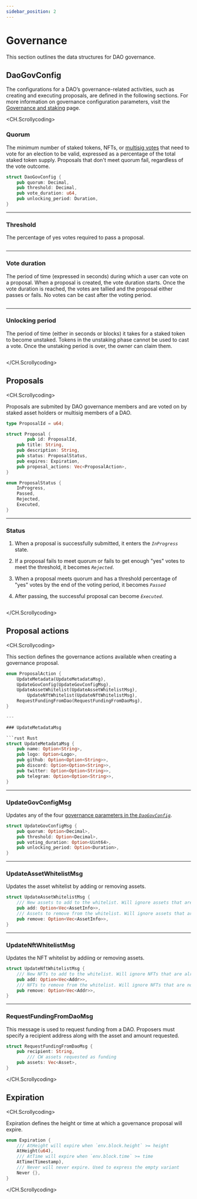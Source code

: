 ```yaml
---
sidebar_position: 2
---
```


# Governance 

This section outlines the data structures for DAO governance. 

## DaoGovConfig

The configurations for a DAO’s governance-related activities, such as creating and executing proposals, are defined in the following sections. For more information on governance configuration parameters, visit the [Governance and staking](../concepts/governance.mdx#governance-parameters) page.

<CH.Scrollycoding>

### Quorum

The minimum number of staked tokens, NFTs, or [multisig votes](../concepts/config.mdx#weight-and-threshold) that need to vote for an election to be valid, expressed as a percentage of the total staked token supply. Proposals that don't meet quorum fail, regardless of the vote outcome. 

```rust Rust focus=1:2
struct DaoGovConfig {
    pub quorum: Decimal,
    pub threshold: Decimal,
    pub vote_duration: u64,
    pub unlocking_period: Duration,
}
```

---

### Threshold

The percentage of yes votes required to pass a proposal. 

```rust Rust focus=3

```

---

### Vote duration

The period of time (expressed in seconds) during which a user can vote on a proposal. When a proposal is created, the vote duration starts. Once the vote duration is reached, the votes are tallied and the proposal either passes or fails. No votes can be cast after the voting period. 

```rust Rust focus=4

```

---

### Unlocking period

The period of time (either in seconds or blocks) it takes for a staked token to become unstaked. Tokens in the unstaking phase cannot be used to cast a vote. Once the unstaking period is over, the owner can claim them. 

```rust Rust focus=5

```

</CH.Scrollycoding>

## Proposals

<CH.Scrollycoding>

Proposals are submited by DAO governance members and are voted on by staked asset holders or multisig members of a DAO. 

```rust Rust
type ProposalId = u64;

struct Proposal {
		pub id: ProposalId,
    pub title: String,
    pub description: String,
    pub status: ProposalStatus,
    pub expires: Expiration,
    pub proposal_actions: Vec<ProposalAction>,
}

enum ProposalStatus {
    InProgress,
    Passed,
    Rejected,
    Executed,
}
```
---

### Status

1. When a proposal is successfully submitted, it enters the _`InProgress`_ state. 

2. If a proposal fails to meet quorum or fails to get enough "yes" votes to meet the threshold, it becomes _`Rejected`_. 

3. When a proposal meets quorum and has a threshold percentage of "yes" votes by the end of the voting period, it becomes _`Passed`_

4. After passing, the successful proposal can become _`Executed`_. 

```rust Rust focus=12:17

```

</CH.Scrollycoding>

## Proposal actions

<CH.Scrollycoding>

This section defines the governance actions available when creating a governance proposal. 


```rust Rust
enum ProposalAction {
    UpdateMetadata(UpdateMetadataMsg),
    UpdateGovConfig(UpdateGovConfigMsg),
    UpdateAssetWhitelist(UpdateAssetWhitelistMsg),
		UpdateNftWhitelist(UpdateNftWhitelistMsg),
    RequestFundingFromDao(RequestFundingFromDaoMsg),
}

---

### UpdateMetadataMsg

```rust Rust
struct UpdateMetadataMsg {
    pub name: Option<String>,
    pub logo: Option<Logo>,
    pub github: Option<Option<String>>,
    pub discord: Option<Option<String>>,
    pub twitter: Option<Option<String>>,
    pub telegram: Option<Option<String>>,
}
```

---

### UpdateGovConfigMsg 

Updates any of the four [governance parameters in the _`DaoGovConfig`_](#daogovconfig).

```rust Rust
struct UpdateGovConfigMsg {
    pub quorum: Option<Decimal>,
    pub threshold: Option<Decimal>,
    pub voting_duration: Option<Uint64>,
    pub unlocking_period: Option<Duration>,
}

```

---

### UpdateAssetWhitelistMsg

Updates the asset whitelist by adding or removing assets.

```rust Rust
struct UpdateAssetWhitelistMsg {
    /// New assets to add to the whitelist. Will ignore assets that are already whitelisted.
    pub add: Option<Vec<AssetInfo>>,
    /// Assets to remove from the whitelist. Will ignore assets that are not already whitelisted.
    pub remove: Option<Vec<AssetInfo>>,
}

```

---

### UpdateNftWhitelistMsg

Updates the NFT whitelist by addiing or removing assets. 

```rust Rust
struct UpdateNftWhitelistMsg {
    /// New NFTs to add to the whitelist. Will ignore NFTs that are already whitelisted.
    pub add: Option<Vec<Addr>>,
    /// NFTs to remove from the whitelist. Will ignore NFTs that are not already whitelisted.
    pub remove: Option<Vec<Addr>>,
}
```

---

### RequestFundingFromDaoMsg

This message is used to request funding from a DAO. Proposers must specify a recipient address along with the asset and amount requested. 

```rust Rust
struct RequestFundingFromDaoMsg {
    pub recipient: String,
		/// CW assets requested as funding
    pub assets: Vec<Asset>,
}
```
</CH.Scrollycoding>

## Expiration

<CH.Scrollycoding>

Expiration defines the height or time at which a governance proposal will expire. 

```rust Rust
enum Expiration {
    /// AtHeight will expire when `env.block.height` >= height
    AtHeight(u64),
    /// AtTime will expire when `env.block.time` >= time
    AtTime(Timestamp),
    /// Never will never expire. Used to express the empty variant
    Never {},
}
```

</CH.Scrollycoding>